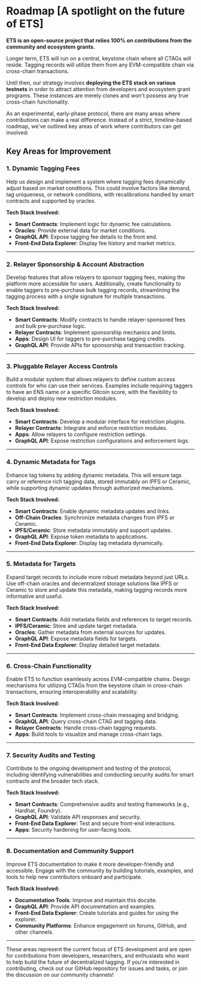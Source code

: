 # Roadmap [A spotlight on the future of ETS]

**ETS is an open-source project that relies 100% on contributions from the community and ecosystem grants.**

Longer term, ETS will run on a central, keystone chain where all CTAGs will reside. Tagging records will utilize them from any EVM-compatible chain via cross-chain transactions.

Until then, our strategy involves **deploying the ETS stack on various testnets** in order to attract attention from developers and ecosystem grant programs. These instances are merely clones and won't possess any true cross-chain functionality.

As an experimental, early-phase protocol, there are many areas where contributions can make a real difference. Instead of a strict, timeline-based roadmap, we've outlined key areas of work where contributors can get involved:

## Key Areas for Improvement

### 1. Dynamic Tagging Fees
Help us design and implement a system where tagging fees dynamically adjust based on market conditions. This could involve factors like demand, tag uniqueness, or network conditions, with recalibrations handled by smart contracts and supported by oracles.

**Tech Stack Involved:**
- **Smart Contracts**: Implement logic for dynamic fee calculations.
- **Oracles**: Provide external data for market conditions.
- **GraphQL API**: Expose tagging fee details to the front end.
- **Front-End Data Explorer**: Display fee history and market metrics.

---

### 2. Relayer Sponsorship & Account Abstraction
Develop features that allow relayers to sponsor tagging fees, making the platform more accessible for users. Additionally, create functionality to enable taggers to pre-purchase bulk tagging records, streamlining the tagging process with a single signature for multiple transactions.

**Tech Stack Involved:**
- **Smart Contracts**: Modify contracts to handle relayer-sponsored fees and bulk pre-purchase logic.
- **Relayer Contracts**: Implement sponsorship mechanics and limits.
- **Apps**: Design UI for taggers to pre-purchase tagging credits.
- **GraphQL API**: Provide APIs for sponsorship and transaction tracking.

---

### 3. Pluggable Relayer Access Controls
Build a modular system that allows relayers to define custom access controls for who can use their services. Examples include requiring taggers to have an ENS name or a specific Gitcoin score, with the flexibility to develop and deploy new restriction modules.

**Tech Stack Involved:**
- **Smart Contracts**: Develop a modular interface for restriction plugins.
- **Relayer Contracts**: Integrate and enforce restriction modules.
- **Apps**: Allow relayers to configure restriction settings.
- **GraphQL API**: Expose restriction configurations and enforcement logs.

---

### 4. Dynamic Metadata for Tags
Enhance tag tokens by adding dynamic metadata. This will ensure tags carry or reference rich tagging data, stored immutably on IPFS or Ceramic, while supporting dynamic updates through authorized mechanisms.

**Tech Stack Involved:**
- **Smart Contracts**: Enable dynamic metadata updates and links.
- **Off-Chain Oracles**: Synchronize metadata changes from IPFS or Ceramic.
- **IPFS/Ceramic**: Store metadata immutably and support updates.
- **GraphQL API**: Expose token metadata to applications.
- **Front-End Data Explorer**: Display tag metadata dynamically.

---

### 5. Metadata for Targets
Expand target records to include more robust metadata beyond just URLs. Use off-chain oracles and decentralized storage solutions like IPFS or Ceramic to store and update this metadata, making tagging records more informative and useful.

**Tech Stack Involved:**
- **Smart Contracts**: Add metadata fields and references to target records.
- **IPFS/Ceramic**: Store and update target metadata.
- **Oracles**: Gather metadata from external sources for updates.
- **GraphQL API**: Expose metadata fields for targets.
- **Front-End Data Explorer**: Display detailed target metadata.

---

### 6. Cross-Chain Functionality
Enable ETS to function seamlessly across EVM-compatible chains. Design mechanisms for utilizing CTAGs from the keystone chain in cross-chain transactions, ensuring interoperability and scalability.

**Tech Stack Involved:**
- **Smart Contracts**: Implement cross-chain messaging and bridging.
- **GraphQL API**: Query cross-chain CTAG and tagging data.
- **Relayer Contracts**: Handle cross-chain tagging requests.
- **Apps**: Build tools to visualize and manage cross-chain tags.

---

### 7. Security Audits and Testing
Contribute to the ongoing development and testing of the protocol, including identifying vulnerabilities and conducting security audits for smart contracts and the broader tech stack.

**Tech Stack Involved:**
- **Smart Contracts**: Comprehensive audits and testing frameworks (e.g., Hardhat, Foundry).
- **GraphQL API**: Validate API responses and security.
- **Front-End Data Explorer**: Test and secure front-end interactions.
- **Apps**: Security hardening for user-facing tools.

---

### 8. Documentation and Community Support
Improve ETS documentation to make it more developer-friendly and accessible. Engage with the community by building tutorials, examples, and tools to help new contributors onboard and participate.

**Tech Stack Involved:**
- **Documentation Tools**: Improve and maintain this docsite.
- **GraphQL API**: Provide API documentation and examples.
- **Front-End Data Explorer**: Create tutorials and guides for using the explorer.
- **Community Platforms**: Enhance engagement on forums, GitHub, and other channels.

---

These areas represent the current focus of ETS development and are open for contributions from developers, researchers, and enthusiasts who want to help build the future of decentralized tagging. If you're interested in contributing, check out our GitHub repository for issues and tasks, or join the discussion on our community channels!
